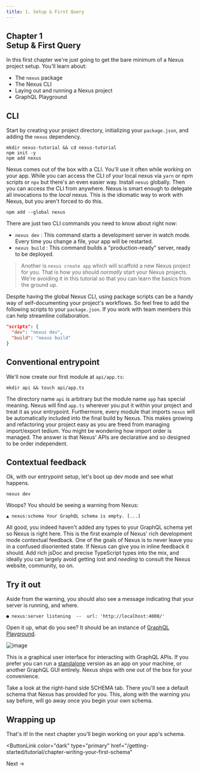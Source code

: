 ```yaml
---
title: 1. Setup & First Query
---
```


## Chapter 1 <br/> Setup & First Query

In this first chapter we're just going to get the bare minimum of a Nexus project setup. You'll learn about:

- The `nexus` package
- The Nexus CLI
- Laying out and running a Nexus project
- GraphQL Playground

## CLI

Start by creating your project directory, initializing your `package.json`, and adding the `nexus` dependency.

```bash-symbol
mkdir nexus-tutorial && cd nexus-tutorial
npm init -y
npm add nexus
```

Nexus comes out of the box with a CLI. You'll use it often while working on your app. While you can access the CLI of your local nexus via `yarn` or npm scripts or `npx` but there's an even easier way. Install `nexus` globally. Then you can access the CLI from anywhere. Nexus is smart enough to delegate all invocations to the _local_ nexus. This is the idiomatic way to work with Nexus, but you aren't forced to do this.

```bash-symbol
npm add --global nexus
```

There are just two CLI commands you need to know about right now:

- `nexus dev` : This command starts a development server in watch mode. Every time you change a file, your app will be restarted.
- `nexus build` : This command builds a "production-ready" server, ready to be deployed.

> Another is `nexus create app` which will scaffold a new Nexus project for you. That is how you should _normally_ start your Nexus projects. We're avoiding it in this tutorial so that you can learn the basics from the ground up.

Despite having the global Nexus CLI, using package scripts can be a handy way of self-documenting your project's workflows. So feel free to add the following scripts to your `package.json`. If you work with team members this can help streamline collaboration.

```json
"scripts": {
  "dev": "nexus dev",
  "build": "nexus build"
}
```

## Conventional entrypoint

We'll now create our first module at `api/app.ts`:

```bash-symbol
mkdir api && touch api/app.ts
```

The directory name `api` is arbitrary but the module name `app` has special meaning. Nexus will find `app.ts` wherever you put it within your project and treat it as your entrypoint. Furthermore, every module that imports `nexus` will be automatically included into the final build by Nexus. This makes growing and refactoring your project easy as you are freed from managing import/export tedium. You might be wondering how import order is managed. The answer is that Nexus' APIs are declarative and so designed to be order independent.

## Contextual feedback

Ok, with our entrypoint setup, let's boot up dev mode and see what happens.

```bash-symbol
nexus dev
```

Woops? You should be seeing a warning from Nexus:

```bash-symbol
▲ nexus:schema Your GraphQL schema is empty. [...]
```

All good, you indeed haven't added any types to your GraphQL schema yet so Nexus is right here. This is the first example of Nexus' rich development mode contextual feedback. One of the goals of Nexus is to never leave you in a confused disoriented state. If Nexus can give you in inline feedback it should. Add rich jsDoc and precise TypeScript types into the mix, and ideally you can largely avoid getting lost and _needing_ to consult the Nexus website, community, so on.

## Try it out

Aside from the warning, you should also see a message indicating that your server is running, and where.

```bash-symbol
● nexus:server listening  --  url: 'http://localhost:4000/'
```

Open it up, what do you see? It should be an instance of [GraphQL Playground](https://github.com/prisma-labs/graphql-playground).

![image](https://user-images.githubusercontent.com/284476/83534302-ae1b7d00-a4be-11ea-9a13-2665bf152e2a.png)

This is a graphical user interface for interacting with GraphQL APIs. If you prefer you can run a [standalone](https://www.electronjs.org/apps/graphql-playground) version as an app on your machine, or another GraphQL GUI entirely. Nexus ships with one out of the box for your convenience.

Take a look at the right-hand side SCHEMA tab. There you'll see a default schema that Nexus has provided for you. This, along with the warning you say before, will go away once you begin your own schema.

## Wrapping up

That's it! In the next chapter you'll begin working on your app's schema.

<ButtonLink
  color="dark"
  type="primary"
  href="/getting-started/tutorial/chapter-writing-your-first-schema"
>
  Next &rarr;
</ButtonLink>
